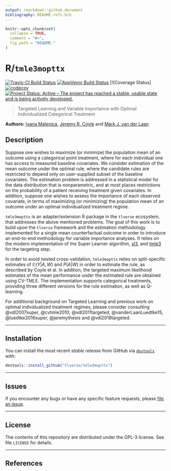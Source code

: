 ```yaml
---
output: rmarkdown::github_document
bibliography: README-refs.bib
---
```


<!-- README.md is generated from README.Rmd. Please edit that file -->

```r
knitr::opts_chunk$set(
  collapse = TRUE,
  comment = "#>",
  fig.path = "README-"
)
```

# R/`tmle3mopttx`

[![Travis-CI Build Status](https://travis-ci.org/tlverse/tmle3mopttx.svg?branch=master)](https://travis-ci.org/tlverse/tmle3mopttx)
[![AppVeyor Build  Status](https://ci.appveyor.com/api/projects/status/github/tlverse/tmle3mopttx?branch=master&svg=true)](https://ci.appveyor.com/project/tlverse/tmle3mopttx)
[![Coverage Status]
[![codecov](https://codecov.io/gh/tlverse/tmle3mopttx/branch/master/graph/badge.svg)](https://codecov.io/gh/tlverse/tmle3mopttx)
[![Project Status: Active – The project has reached a stable, usable state and is being actively developed.](http://www.repostatus.org/badges/latest/active.svg)](http://www.repostatus.org/#active)

> Targeted Learning and Variable Importance with Optimal Individualized
> Categorical Treatment

__Authors:__ [Ivana Malenica](https://github.com/podTockom), [Jeremy R. Coyle](https://github.com/jeremyrcoyle) and [Mark J. van der Laan](https://vanderlaan-lab.org/)

## Description

Suppose one wishes to maximize (or minimize) the population mean of an outcome using a categorical point treatment, where for each individual one has access to measured baseline covariates. We consider estimation of the mean outcome under the optimal rule, where the candidate rules are restricted to depend only on user-supplied subset of the baseline covariates. The estimation problem is addressed in a statistical model for the data distribution that is nonparametric, and at most places restrictions on the probability of a patient receiving treatment given covariates. In addition, suppose one wishes to assess the importance of each observed covariate, in terms of maximizing (or minimizing) the population mean of an outcome under an optimal individualized treatment regime. 

`tmle3mopttx` is an adapter/extension R package in the `tlverse` ecosystem, that addresses the above mentioned problems. The goal of this work is to build upon the `tlverse` framework and the estimation methodology implemented for a single mean counterfactual outcome in order to introduce an end-to-end methodology for variable importance analyses. It relies on the modern implementation of the Super Learner algorithm, [sl3](https://github.com/tlverse/sl3), and [tmle3](https://github.com/tlverse/tmle3) for the targeting step. 

In order to avoid nested cross-validation, `tmle3mopttx` relies on split-specific estimates of $\mathbb{E}(Y|A,W)$ and $P(A|W)$ in order to estimate the rule, as described by Coyle et al. In addition, the targeted maximum likelihood estimates of the mean performance under the estimated rule are obtained using CV-TMLE. The implementation supports categorical treatments, providing three different versions for the rule estimation, as well as Q-learning. 

For additional background on Targeted Learning and previous work on optimal individualized treatment regimes, please consider consulting @vdl2007super, @cvtmle2010, @vdl2011targeted, @vanderLaanLuedtke15, @luedtke2016super, @jeremythesis and @vdl2018targeted.

---

## Installation

You can install the most recent _stable release_ from GitHub via [`devtools`](https://www.rstudio.com/products/rpackages/devtools/) with:
                                                                                              
```r
devtools::install_github("tlverse/tmle3mopttx")
```

---

## Issues

If you encounter any bugs or have any specific feature requests, please [file an
issue](https://github.com/tlverse/tmle3mopttx/issues).

---

## License

The contents of this repository are distributed under the GPL-3 license.
See file `LICENSE` for details.

-----

## References

